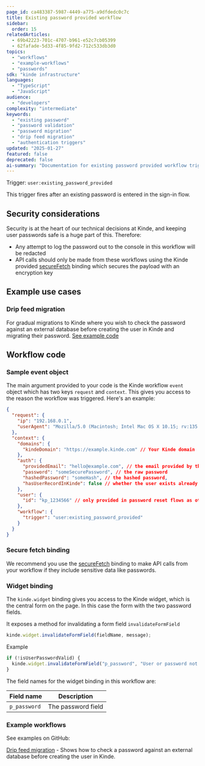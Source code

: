 ```yaml
---
page_id: ca483387-5987-4449-a775-a9dfdedc0c7c
title: Existing password provided workflow
sidebar:
  order: 15
relatedArticles:
  - 69b42223-701c-4707-b961-e52c7cb05399
  - 62fafade-5d33-4f85-9fd2-712c533db3d0
topics:
  - "workflows"
  - "example-workflows"
  - "passwords"
sdk: "kinde infrastructure"
languages:
  - "TypeScript"
  - "JavaScript"
audience:
  - "developers"
complexity: "intermediate"
keywords:
  - "existing password"
  - "password validation"
  - "password migration"
  - "drip feed migration"
  - "authentication triggers"
updated: "2025-01-27"
featured: false
deprecated: false
ai-summary: "Documentation for existing password provided workflow trigger that fires when users provide existing passwords, enabling validation against external databases and migration workflows."
---
```


Trigger: `user:existing_password_provided`

This trigger fires after an existing password is entered in the sign-in flow.

## Security considerations

Security is at the heart of our technical decisions at Kinde, and keeping user passwords safe is a huge part of this. Therefore:

- Any attempt to log the password out to the console in this workflow will be redacted
- API calls should only be made from these workflows using the Kinde provided [secureFetch](/workflows/bindings/secure-fetch-binding/) binding which secures the payload with an encryption key

## Example use cases

### Drip feed migration

For gradual migrations to Kinde where you wish to check the password against an external database before creating the user in Kinde and migrating their password. [See example code](https://github.com/kinde-starter-kits/workflow-examples/blob/main/existingPassword/dripFeedMigrationWorkflow.ts)

## Workflow code

### Sample event object

The main argument provided to your code is the Kinde workflow `event` object which has two keys `request` and `context`. This gives you access to the reason the workflow was triggered. Here's an example:

```json
{
  "request": {
    "ip": "192.168.0.1",
    "userAgent": "Mozilla/5.0 (Macintosh; Intel Mac OS X 10.15; rv:135.0) Gecko/20100101 Firefox/135.0"
  },
  "context": {
    "domains": {
      "kindeDomain": "https://example.kinde.com" // Your Kinde domain
    },
    "auth": {
      "providedEmail": "hello@example.com", // the email provided by the user
      "password": "someSecurePassword", // the raw password
      "hashedPassword": "someHash", // the hashed password,
      "hasUserRecordInKinde": false // whether the user exists already in Kinde
    },
    "user": {
      "id": "kp_1234566" // only provided in password reset flows as otherwise new user
    },
    "workflow": {
      "trigger": "user:existing_password_provided"
    }
  }
}
```

### Secure fetch binding

We recommend you use the [secureFetch](/workflows/bindings/secure-fetch-binding/) binding to make API calls from your workflow if they include sensitive data like passwords.

### Widget binding

The `kinde.widget` binding gives you access to the Kinde widget, which is the central form on the page. In this case the form with the two password fields.

It exposes a method for invalidating a form field `invalidateFormField`

```js
kinde.widget.invalidateFormField(fieldName, message);
```

Example

```js
if (!isUserPasswordValid) {
  kinde.widget.invalidateFormField("p_password", "User or password not found");
}
```

The field names for the widget binding in this workflow are:

| Field name   | Description        |
| ------------ | ------------------ |
| `p_password` | The password field |

### Example workflows

See examples on GitHub:

[Drip feed migration](https://github.com/kinde-starter-kits/workflow-examples/blob/main/existingPassword/dripFeedMigrationWorkflow.ts) - Shows how to check a password against an external database before creating the user in Kinde.
